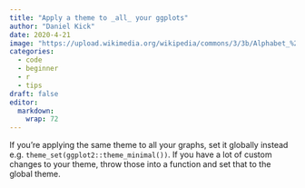```yaml
---
title: "Apply a theme to _all_ your ggplots"
author: "Daniel Kick"
date: 2020-4-21
image: "https://upload.wikimedia.org/wikipedia/commons/3/3b/Alphabet_%281880%29_p.41.jpg"
categories: 
  - code
  - beginner
  - r
  - tips
draft: false
editor:
  markdown: 
    wrap: 72
---
```


If you're applying the same theme to all your graphs, set it globally instead e.g. `theme_set(ggplot2::theme_minimal())`. If you have a lot of custom changes to your theme, throw those into a function and set that to the global theme.
